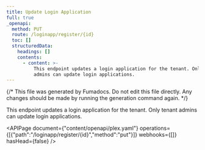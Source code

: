 ```yaml
---
title: Update Login Application
full: true
_openapi:
  method: PUT
  route: /loginapp/register/{id}
  toc: []
  structuredData:
    headings: []
    contents:
      - content: >-
          This endpoint updates a login application for the tenant. Only tenant
          admins can update login applications.
---
```


{/* This file was generated by Fumadocs. Do not edit this file directly. Any changes should be made by running the generation command again. */}

This endpoint updates a login application for the tenant. Only tenant admins can update login applications.

<APIPage document={"content/openapi/plex.yaml"} operations={[{"path":"/loginapp/register/{id}","method":"put"}]} webhooks={[]} hasHead={false} />